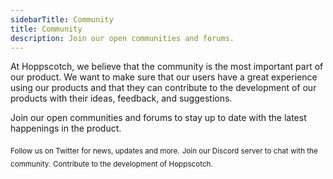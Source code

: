 ```yaml
---
sidebarTitle: Community
title: Community
description: Join our open communities and forums.
---
```


At Hoppscotch, we believe that the community is the most important part of our product. We want to make sure that our users have a great experience using our products and that they can contribute to the development of our products with their ideas, feedback, and suggestions.

Join our open communities and forums to stay up to date with the latest happenings in the product.

<CardGroup cols={3}>
  <Card title="Twitter" icon="twitter" href="https://hoppscotch.io/twitter">
    <sub>Follow us on Twitter for news, updates and more.</sub>
  </Card>
  <Card title="Discord" icon="discord" href="https://hoppscotch.io/discord">
    <sub>Join our Discord server to chat with the community.</sub>
  </Card>
  <Card title="GitHub" icon="github" href="https://github.com/hoppscotch/hoppscotch">
    <sub>Contribute to the development of Hoppscotch.</sub>
  </Card>
</CardGroup>
